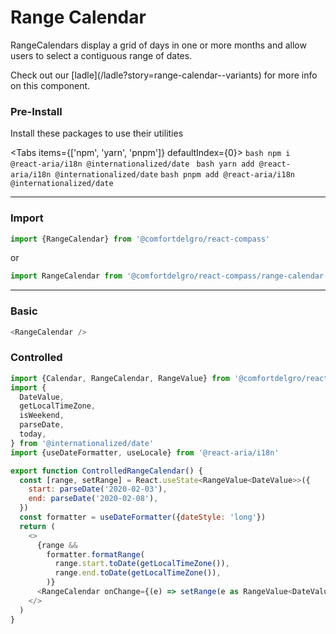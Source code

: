 
# Range Calendar

RangeCalendars display a grid of days in one or more months and allow users to select a contiguous range of dates.

<Callout>
  Check out our [ladle](/ladle?story=range-calendar--variants) for more info on
  this component.
</Callout>

### Pre-Install

Install these packages to use their utilities


<Tabs items={['npm', 'yarn', 'pnpm']} defaultIndex={0}>
  <Tab>```bash npm i @react-aria/i18n @internationalized/date ```</Tab>
  <Tab>``` bash yarn add @react-aria/i18n @internationalized/date ```</Tab>
  <Tab>``` bash pnpm add @react-aria/i18n @internationalized/date ```</Tab>
</Tabs>

---

### Import

```js
import {RangeCalendar} from '@comfortdelgro/react-compass'
```

or

```js
import RangeCalendar from '@comfortdelgro/react-compass/range-calendar'
```

---

### Basic

<section className={styles.componentShowcaseContainer}>
  <RangeCalendar />
</section>

```js
<RangeCalendar />
```

### Controlled

<section className={styles.componentShowcaseContainer}>
  <ControlledRangeCalendar />
</section>

```js
import {Calendar, RangeCalendar, RangeValue} from '@comfortdelgro/react-compass'
import {
  DateValue,
  getLocalTimeZone,
  isWeekend,
  parseDate,
  today,
} from '@internationalized/date'
import {useDateFormatter, useLocale} from '@react-aria/i18n'

export function ControlledRangeCalendar() {
  const [range, setRange] = React.useState<RangeValue<DateValue>>({
    start: parseDate('2020-02-03'),
    end: parseDate('2020-02-08'),
  })
  const formatter = useDateFormatter({dateStyle: 'long'})
  return (
    <>
      {range &&
        formatter.formatRange(
          range.start.toDate(getLocalTimeZone()),
          range.end.toDate(getLocalTimeZone()),
        )}
      <RangeCalendar onChange={(e) => setRange(e as RangeValue<DateValue>)} />
    </>
  )
}
```
